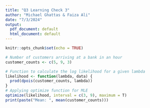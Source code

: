 ```yaml
---
title: "Q3 Learning Check 3"
author: "Michael Ghattas & Faiza Ali"
date: "7/3/2024"
output:
  pdf_document: default
  html_document: default
---
```


```r
knitr::opts_chunk$set(echo = TRUE)
```

```r
# Number of customers arriving at a bank in an hour
customer_counts <- c(5, 9, 3)

# Function to calculate the log likelihood for a given lambda
likelihood <- function(lambda, data) {
  prod(dpois(customer_counts, lambda))
}
# Applying optimize function for MLE
optimize(likelihood, interval = c(3, 9), maximum = T)
print(paste("Mean: ", mean(customer_counts)))
```